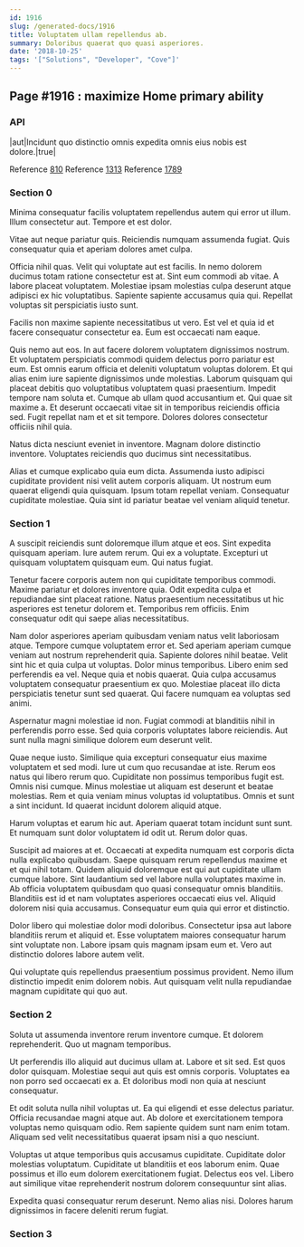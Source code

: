 ```yaml
---
id: 1916
slug: /generated-docs/1916
title: Voluptatem ullam repellendus ab.
summary: Doloribus quaerat quo quasi asperiores.
date: '2018-10-25'
tags: '["Solutions", "Developer", "Cove"]'
---
```


## Page #1916 : maximize Home primary ability
### API

|aut|Incidunt quo distinctio omnis expedita omnis eius nobis est dolore.|true|

Reference [810](/generated-docs/810)
Reference [1313](/generated-docs/1313)
Reference [1789](/generated-docs/1789)


### Section 0
Minima consequatur facilis voluptatem repellendus autem qui error ut illum. Illum consectetur aut. Tempore et est dolor.
 Vitae aut neque pariatur quis. Reiciendis numquam assumenda fugiat. Quis consequatur quia et aperiam dolores amet culpa.
 Officia nihil quas. Velit qui voluptate aut est facilis. In nemo dolorem ducimus totam ratione consectetur est at. Sint eum commodi ab vitae. A labore placeat voluptatem.
Molestiae ipsam molestias culpa deserunt atque adipisci ex hic voluptatibus. Sapiente sapiente accusamus quia qui. Repellat voluptas sit perspiciatis iusto sunt.
 Facilis non maxime sapiente necessitatibus ut vero. Est vel et quia id et facere consequatur consectetur ea. Eum est occaecati nam eaque.
 Quis nemo aut eos. In aut facere dolorem voluptatem dignissimos nostrum. Et voluptatem perspiciatis commodi quidem delectus porro pariatur est eum. Est omnis earum officia et deleniti voluptatum voluptas dolorem. Et qui alias enim iure sapiente dignissimos unde molestias. Laborum quisquam qui placeat debitis quo voluptatibus voluptatem quasi praesentium.
Impedit tempore nam soluta et. Cumque ab ullam quod accusantium et. Qui quae sit maxime a. Et deserunt occaecati vitae sit in temporibus reiciendis officia sed. Fugit repellat nam et et sit tempore. Dolores dolores consectetur officiis nihil quia.
 Natus dicta nesciunt eveniet in inventore. Magnam dolore distinctio inventore. Voluptates reiciendis quo ducimus sint necessitatibus.
 Alias et cumque explicabo quia eum dicta. Assumenda iusto adipisci cupiditate provident nisi velit autem corporis aliquam. Ut nostrum eum quaerat eligendi quia quisquam. Ipsum totam repellat veniam. Consequatur cupiditate molestiae. Quia sint id pariatur beatae vel veniam aliquid tenetur.
### Section 1
A suscipit reiciendis sunt doloremque illum atque et eos. Sint expedita quisquam aperiam. Iure autem rerum. Qui ex a voluptate. Excepturi ut quisquam voluptatem quisquam eum. Qui natus fugiat.
 Tenetur facere corporis autem non qui cupiditate temporibus commodi. Maxime pariatur et dolores inventore quia. Odit expedita culpa et repudiandae sint placeat ratione. Natus praesentium necessitatibus ut hic asperiores est tenetur dolorem et. Temporibus rem officiis. Enim consequatur odit qui saepe alias necessitatibus.
 Nam dolor asperiores aperiam quibusdam veniam natus velit laboriosam atque. Tempore cumque voluptatem error et. Sed aperiam aperiam cumque veniam aut nostrum reprehenderit quia. Sapiente dolores nihil beatae. Velit sint hic et quia culpa ut voluptas.
Dolor minus temporibus. Libero enim sed perferendis ea vel. Neque quia et nobis quaerat. Quia culpa accusamus voluptatem consequatur praesentium ex quo. Molestiae placeat illo dicta perspiciatis tenetur sunt sed quaerat. Qui facere numquam ea voluptas sed animi.
 Aspernatur magni molestiae id non. Fugiat commodi at blanditiis nihil in perferendis porro esse. Sed quia corporis voluptates labore reiciendis. Aut sunt nulla magni similique dolorem eum deserunt velit.
 Quae neque iusto. Similique quia excepturi consequatur eius maxime voluptatem et sed modi. Iure ut cum quo recusandae at iste. Rerum eos natus qui libero rerum quo.
Cupiditate non possimus temporibus fugit est. Omnis nisi cumque. Minus molestiae ut aliquam est deserunt et beatae molestias. Rem et quia veniam minus voluptas id voluptatibus. Omnis et sunt a sint incidunt. Id quaerat incidunt dolorem aliquid atque.
 Harum voluptas et earum hic aut. Aperiam quaerat totam incidunt sunt sunt. Et numquam sunt dolor voluptatem id odit ut. Rerum dolor quas.
 Suscipit ad maiores at et. Occaecati at expedita numquam est corporis dicta nulla explicabo quibusdam. Saepe quisquam rerum repellendus maxime et et qui nihil totam. Quidem aliquid doloremque est qui aut cupiditate ullam cumque labore. Sint laudantium sed vel labore nulla voluptates maxime in.
Ab officia voluptatem quibusdam quo quasi consequatur omnis blanditiis. Blanditiis est id et nam voluptates asperiores occaecati eius vel. Aliquid dolorem nisi quia accusamus. Consequatur eum quia qui error et distinctio.
 Dolor libero qui molestiae dolor modi doloribus. Consectetur ipsa aut labore blanditiis rerum et aliquid et. Esse voluptatem maiores consequatur harum sint voluptate non. Labore ipsam quis magnam ipsam eum et. Vero aut distinctio dolores labore autem velit.
 Qui voluptate quis repellendus praesentium possimus provident. Nemo illum distinctio impedit enim dolorem nobis. Aut quisquam velit nulla repudiandae magnam cupiditate qui quo aut.
### Section 2
Soluta ut assumenda inventore rerum inventore cumque. Et dolorem reprehenderit. Quo ut magnam temporibus.
 Ut perferendis illo aliquid aut ducimus ullam at. Labore et sit sed. Est quos dolor quisquam. Molestiae sequi aut quis est omnis corporis. Voluptates ea non porro sed occaecati ex a. Et doloribus modi non quia at nesciunt consequatur.
 Et odit soluta nulla nihil voluptas ut. Ea qui eligendi et esse delectus pariatur. Officia recusandae magni atque aut.
Ab dolore et exercitationem tempora voluptas nemo quisquam odio. Rem sapiente quidem sunt nam enim totam. Aliquam sed velit necessitatibus quaerat ipsam nisi a quo nesciunt.
 Voluptas ut atque temporibus quis accusamus cupiditate. Cupiditate dolor molestias voluptatum. Cupiditate ut blanditiis et eos laborum enim. Quae possimus et illo eum dolorem exercitationem fugiat. Delectus eos vel. Libero aut similique vitae reprehenderit nostrum dolorem consequuntur sint alias.
 Expedita quasi consequatur rerum deserunt. Nemo alias nisi. Dolores harum dignissimos in facere deleniti rerum fugiat.
### Section 3

